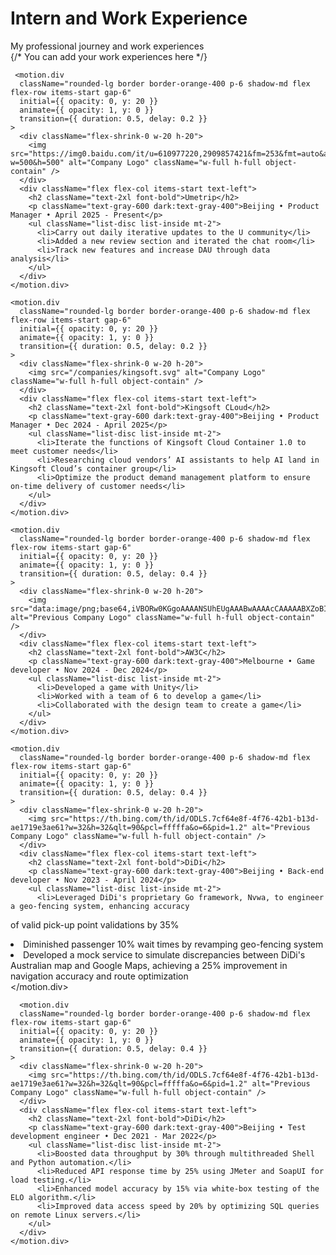 

<div className="w-full">
  <div className="h-96 w-3/4 bg-gradient-to-r -z-10 from-blue-500 to-red-800 absolute right-0 -top-12 opacity-10 dark:opacity-20 !blur-3xl rounded-full"></div>
  <div className="flex flex-col w-full justify-start h-24 items-center my-3 mt-12">
    <h1 className="text-5xl font-bold underline decoration-orange-400 underline-offset-4">
      Intern and Work Experience
    </h1>
    <div className="mt-6">
      My professional journey and work experiences
    </div>
  </div>
  
  <div className="mt-10 space-y-12">
    {/* You can add your work experiences here */}
    
     <motion.div 
      className="rounded-lg border border-orange-400 p-6 shadow-md flex flex-row items-start gap-6"
      initial={{ opacity: 0, y: 20 }}
      animate={{ opacity: 1, y: 0 }}
      transition={{ duration: 0.5, delay: 0.2 }}
    >
      <div className="flex-shrink-0 w-20 h-20">
        <img src="https://img0.baidu.com/it/u=610977220,2909857421&fm=253&fmt=auto&app=138&f=PNG?w=500&h=500" alt="Company Logo" className="w-full h-full object-contain" />
      </div>
      <div className="flex flex-col items-start text-left">
        <h2 className="text-2xl font-bold">Umetrip</h2>
        <p className="text-gray-600 dark:text-gray-400">Beijing • Product Manager • April 2025 - Present</p>
        <ul className="list-disc list-inside mt-2">
          <li>Carry out daily iterative updates to the U community</li>
          <li>Added a new review section and iterated the chat room</li>
          <li>Track new features and increase DAU through data analysis</li>
        </ul>
      </div>
    </motion.div>
     
    <motion.div 
      className="rounded-lg border border-orange-400 p-6 shadow-md flex flex-row items-start gap-6"
      initial={{ opacity: 0, y: 20 }}
      animate={{ opacity: 1, y: 0 }}
      transition={{ duration: 0.5, delay: 0.2 }}
    >
      <div className="flex-shrink-0 w-20 h-20">
        <img src="/companies/kingsoft.svg" alt="Company Logo" className="w-full h-full object-contain" />
      </div>
      <div className="flex flex-col items-start text-left">
        <h2 className="text-2xl font-bold">Kingsoft CLoud</h2>
        <p className="text-gray-600 dark:text-gray-400">Beijing • Product Manager • Dec 2024 - April 2025</p>
        <ul className="list-disc list-inside mt-2">
          <li>Iterate the functions of Kingsoft Cloud Container 1.0 to meet customer needs</li>
          <li>Researching cloud vendors’ AI assistants to help AI land in Kingsoft Cloud’s container group</li>
          <li>Optimize the product demand management platform to ensure on-time delivery of customer needs</li>
        </ul>
      </div>
    </motion.div>
    
    <motion.div 
      className="rounded-lg border border-orange-400 p-6 shadow-md flex flex-row items-start gap-6"
      initial={{ opacity: 0, y: 20 }}
      animate={{ opacity: 1, y: 0 }}
      transition={{ duration: 0.5, delay: 0.4 }}
    >
      <div className="flex-shrink-0 w-20 h-20">
        <img src="data:image/png;base64,iVBORw0KGgoAAAANSUhEUgAAABwAAAAcCAAAAABXZoBIAAAA5UlEQVR4AWJgxQMGrSQDCGBQACbIEAZhIAiC44N3aCxeIFF4gay3SGQ1DoWqF/h6hW2CT6pqzzS5/xzbpv9BbS4z2WxuY5NZamAw8xb62eaODXKNlGc4KAKInOJUYR8eb3gpPnAPz2OphZQ8LjBljxsMcp4V3qROcA5PAbtwj32FH6kdvBU9PBRfgRXCoh7BVN7AKNhW2OoaoVGrwXFRqfAr+KBM7tbJ24fYL+oOslrPZXKBT6kDZfJF5YkKR6l31smvMnl7PKe/nx1gVlwr7PTlHlo3G6BJZtNvsOjAHlsQMLRSHwCKSbzTeC3BegAAAABJRU5ErkJggg==" alt="Previous Company Logo" className="w-full h-full object-contain" />
      </div>
      <div className="flex flex-col items-start text-left">
        <h2 className="text-2xl font-bold">AW3C</h2>
        <p className="text-gray-600 dark:text-gray-400">Melbourne • Game developer • Nov 2024 - Dec 2024</p>
        <ul className="list-disc list-inside mt-2">
          <li>Developed a game with Unity</li>
          <li>Worked with a team of 6 to develop a game</li>
          <li>Collaborated with the design team to create a game</li>
        </ul>
      </div>
    </motion.div>

    <motion.div 
      className="rounded-lg border border-orange-400 p-6 shadow-md flex flex-row items-start gap-6"
      initial={{ opacity: 0, y: 20 }}
      animate={{ opacity: 1, y: 0 }}
      transition={{ duration: 0.5, delay: 0.4 }}
    >
      <div className="flex-shrink-0 w-20 h-20">
        <img src="https://th.bing.com/th/id/ODLS.7cf64e8f-4f76-42b1-b13d-ae1719e3ae61?w=32&h=32&qlt=90&pcl=fffffa&o=6&pid=1.2" alt="Previous Company Logo" className="w-full h-full object-contain" />
      </div>
      <div className="flex flex-col items-start text-left">
        <h2 className="text-2xl font-bold">DiDi</h2>
        <p className="text-gray-600 dark:text-gray-400">Beijing • Back-end developer • Nov 2023 - April 2024</p>
        <ul className="list-disc list-inside mt-2">
          <li>Leveraged DiDi's proprietary Go framework, Nvwa, to engineer a geo-fencing system, enhancing accuracy 
of valid pick-up point validations by 35%</li>
          <li>Diminished passenger 10% wait times by revamping geo-fencing system</li>
          <li>Developed a mock service to simulate discrepancies between DiDi's Australian map and Google Maps, 
achieving a 25% improvement in navigation accuracy and route optimization</li>
        </ul>
      </div>
    </motion.div>
  </div>
  
      <motion.div 
      className="rounded-lg border border-orange-400 p-6 shadow-md flex flex-row items-start gap-6"
      initial={{ opacity: 0, y: 20 }}
      animate={{ opacity: 1, y: 0 }}
      transition={{ duration: 0.5, delay: 0.4 }}
    >
      <div className="flex-shrink-0 w-20 h-20">
        <img src="https://th.bing.com/th/id/ODLS.7cf64e8f-4f76-42b1-b13d-ae1719e3ae61?w=32&h=32&qlt=90&pcl=fffffa&o=6&pid=1.2" alt="Previous Company Logo" className="w-full h-full object-contain" />
      </div>
      <div className="flex flex-col items-start text-left">
        <h2 className="text-2xl font-bold">DiDi</h2>
        <p className="text-gray-600 dark:text-gray-400">Beijing • Test development engineer • Dec 2021 - Mar 2022</p>
        <ul className="list-disc list-inside mt-2">
          <li>Boosted data throughput by 30% through multithreaded Shell and Python automation.</li>
          <li>Reduced API response time by 25% using JMeter and SoapUI for load testing.</li>
          <li>Enhanced model accuracy by 15% via white-box testing of the ELO algorithm.</li>
          <li>Improved data access speed by 20% by optimizing SQL queries on remote Linux servers.</li>
        </ul>
      </div>
    </motion.div>
  <Top />
</div>